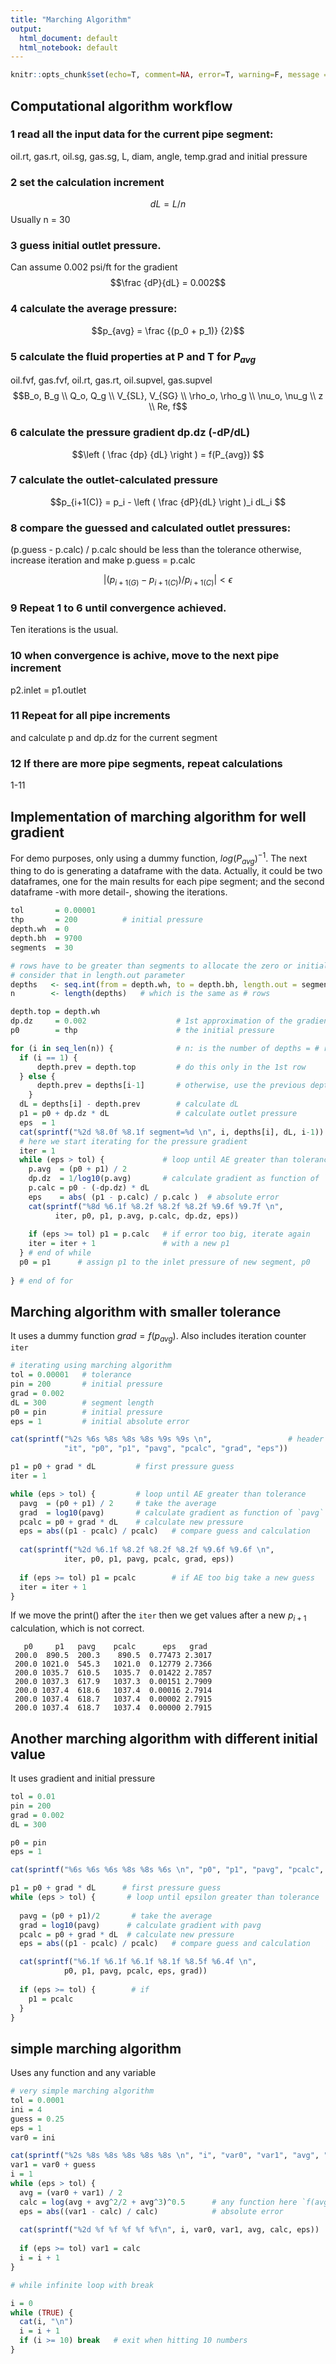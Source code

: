 ```yaml
---
title: "Marching Algorithm"
output:
  html_document: default
  html_notebook: default
---
```


```r
knitr::opts_chunk$set(echo=T, comment=NA, error=T, warning=F, message = F, fig.align = 'center')
```

## Computational algorithm workflow
### 1 read all the input data for the current pipe segment:
oil.rt, gas.rt, oil.sg, gas.sg, L, diam, angle, temp.grad
and initial pressure


### 2 set the calculation increment 
$$dL = L / n$$
Usually n = 30

### 3 guess initial outlet pressure. 
Can assume 0.002 psi/ft for the gradient 
$$\frac {dP}{dL} = 0.002$$
  

### 4 calculate the average pressure: 
$$p_{avg} = \frac {(p_0 + p_1)} {2}$$

### 5 calculate the fluid properties at P and T for $P_{avg}$
oil.fvf, gas.fvf, oil.rt, gas.rt, oil.supvel, gas.supvel
$$B_o, B_g \\ Q_o, Q_g \\ V_{SL}, V_{SG} \\ \rho_o, \rho_g \\
\nu_o, \nu_g \\ z \\ Re, f$$



### 6 calculate the pressure gradient dp.dz (-dP/dL)
$$\left ( \frac {dp} {dL} \right ) = f(P_{avg}) $$

### 7 calculate the outlet-calculated pressure

$$p_{i+1(C)} = p_i - \left ( \frac {dP}{dL} \right )_i dL_i $$

### 8 compare the guessed and calculated outlet pressures:
(p.guess - p.calc) / p.calc should be less than the tolerance
otherwise, increase iteration and make p.guess = p.calc

$$| ( p_{i+1(G)} - p_{i+1(C)} ) / p_{i+1(C)} | < \epsilon$$

### 9 Repeat 1 to 6 until convergence achieved. 
Ten iterations is the usual.


### 10 when convergence is achive, move to the next pipe increment
p2.inlet = p1.outlet

### 11 Repeat for all pipe increments 
and calculate p and dp.dz for the current segment

### 12 If there are more pipe segments, repeat calculations
1-11 


## Implementation of marching algorithm for well gradient
For demo purposes, only using a dummy function, $log(P_{avg})^{-1}$.
The next thing to do is generating a dataframe with the data. Actually, it could be two dataframes, one for the main results for each pipe segment; and the second dataframe -with more detail-, showing the iterations.


```r
tol       = 0.00001
thp       = 200          # initial pressure
depth.wh  = 0
depth.bh  = 9700
segments  = 30

# rows have to be greater than segments to allocate the zero or initial value
# consider that in length.out parameter
depths   <- seq.int(from = depth.wh, to = depth.bh, length.out = segments+1)
n        <- length(depths)   # which is the same as # rows

depth.top = depth.wh
dp.dz     = 0.002                    # 1st approximation of the gradient
p0        = thp                      # the initial pressure

for (i in seq_len(n)) {              # n: is the number of depths = # rows
  if (i == 1) {
      depth.prev = depth.top         # do this only in the 1st row
  } else {
      depth.prev = depths[i-1]       # otherwise, use the previous depth
    }
  dL = depths[i] - depth.prev        # calculate dL
  p1 = p0 + dp.dz * dL               # calculate outlet pressure
  eps  = 1
  cat(sprintf("%2d %8.0f %8.1f segment=%d \n", i, depths[i], dL, i-1))
  # here we start iterating for the pressure gradient
  iter = 1
  while (eps > tol) {             # loop until AE greater than tolerance
    p.avg  = (p0 + p1) / 2
    dp.dz  = 1/log10(p.avg)       # calculate gradient as function of `pavg`
    p.calc = p0 - (-dp.dz) * dL
    eps    = abs( (p1 - p.calc) / p.calc )  # absolute error
    cat(sprintf("%8d %6.1f %8.2f %8.2f %8.2f %9.6f %9.7f \n", 
          iter, p0, p1, p.avg, p.calc, dp.dz, eps))
    
    if (eps >= tol) p1 = p.calc   # if error too big, iterate again
    iter = iter + 1               # with a new p1
  } # end of while 
  p0 = p1      # assign p1 to the inlet pressure of new segment, p0
  
} # end of for

```


## Marching algorithm with smaller tolerance
It uses a dummy function $grad = f(p_{avg})$. Also includes iteration counter `iter`

```r
# iterating using marching algorithm
tol = 0.00001   # tolerance
pin = 200       # initial pressure
grad = 0.002
dL = 300        # segment length
p0 = pin        # initial pressure
eps = 1         # initial absolute error

cat(sprintf("%2s %6s %8s %8s %8s %9s %9s \n",                 # header
            "it", "p0", "p1", "pavg", "pcalc", "grad", "eps"))

p1 = p0 + grad * dL         # first pressure guess
iter = 1

while (eps > tol) {         # loop until AE greater than tolerance
  pavg  = (p0 + p1) / 2     # take the average
  grad  = log10(pavg)       # calculate gradient as function of `pavg`
  pcalc = p0 + grad * dL    # calculate new pressure
  eps = abs((p1 - pcalc) / pcalc)   # compare guess and calculation
  
  cat(sprintf("%2d %6.1f %8.2f %8.2f %8.2f %9.6f %9.6f \n", 
            iter, p0, p1, pavg, pcalc, grad, eps))
  
  if (eps >= tol) p1 = pcalc        # if AE too big take a new guess
  iter = iter + 1
} 
```

If we move the print() after the `iter` then we get values after a new $p_{i+1}$ calculation, which is not correct.

```
   p0     p1   pavg    pcalc      eps   grad 
 200.0  890.5  200.3    890.5  0.77473 2.3017 
 200.0 1021.0  545.3   1021.0  0.12779 2.7366 
 200.0 1035.7  610.5   1035.7  0.01422 2.7857 
 200.0 1037.3  617.9   1037.3  0.00151 2.7909 
 200.0 1037.4  618.6   1037.4  0.00016 2.7914 
 200.0 1037.4  618.7   1037.4  0.00002 2.7915 
 200.0 1037.4  618.7   1037.4  0.00000 2.7915 

```


## Another marching algorithm with different initial value
It uses gradient and initial pressure
```r
tol = 0.01
pin = 200
grad = 0.002
dL = 300

p0 = pin
eps = 1

cat(sprintf("%6s %6s %6s %8s %8s %6s \n", "p0", "p1", "pavg", "pcalc", "eps", "grad"))

p1 = p0 + grad * dL      # first pressure guess
while (eps > tol) {       # loop until epsilon greater than tolerance
  
  pavg = (p0 + p1)/2       # take the average
  grad = log10(pavg)      # calculate gradient with pavg
  pcalc = p0 + grad * dL  # calculate new pressure
  eps = abs((p1 - pcalc) / pcalc)   # compare guess and calculation

  cat(sprintf("%6.1f %6.1f %6.1f %8.1f %8.5f %6.4f \n", 
            p0, p1, pavg, pcalc, eps, grad))
    
  if (eps >= tol) {        # if 
    p1 = pcalc
  }
} 
```


## simple marching algorithm
Uses any function and any variable
```r
# very simple marching algorithm 
tol = 0.0001
ini = 4
guess = 0.25
eps = 1
var0 = ini

cat(sprintf("%2s %8s %8s %8s %8s %8s \n", "i", "var0", "var1", "avg", "calc", "eps" ))
var1 = var0 + guess
i = 1
while (eps > tol) {
  avg = (var0 + var1) / 2
  calc = log(avg + avg^2/2 + avg^3)^0.5      # any function here `f(avg)`
  eps = abs((var1 - calc) / calc)            # absolute error
  
  cat(sprintf("%2d %f %f %f %f %f\n", i, var0, var1, avg, calc, eps))
  
  if (eps >= tol) var1 = calc
  i = i + 1
}
```



```r

# while infinite loop with break

i = 0
while (TRUE) {
  cat(i, "\n")
  i = i + 1
  if (i >= 10) break   # exit when hitting 10 numbers
}
```





